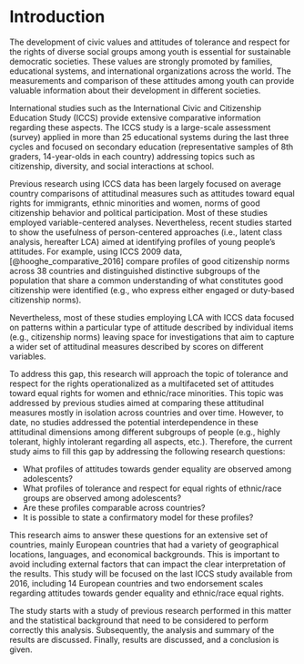 
# Introduction    

The development of civic values and attitudes of tolerance and respect for the rights of diverse social groups among youth is essential for sustainable democratic societies. These values are strongly promoted by families, educational systems, and international organizations across the world. The measurements and comparison of these attitudes among youth can provide valuable information about their development in different societies.  

International studies such as the International Civic and Citizenship Education Study (ICCS) provide extensive comparative information regarding these aspects. The ICCS study is a large-scale assessment (survey) applied in more than 25 educational systems during the last three cycles and focused on secondary education (representative samples of 8th graders, 14-year-olds in each country) addressing topics such as citizenship, diversity, and social interactions at school. 

Previous research using ICCS data has been largely focused on average country comparisons of attitudinal measures such as attitudes toward equal rights for immigrants, ethnic minorities and women, norms of good citizenship behavior and political participation. Most of these studies employed variable-centered analyses. Nevertheless, recent studies started to show the usefulness of person-centered approaches (i.e., latent class analysis, hereafter LCA) aimed at identifying profiles of young people’s attitudes. For example, using ICCS 2009 data, [@hooghe_comparative_2016] compare profiles of good citizenship norms across 38 countries and distinguished distinctive subgroups of the population that share a common understanding of what constitutes good citizenship were identified (e.g., who express either engaged or duty-based citizenship norms).  

Nevertheless, most of these studies employing LCA with ICCS data focused on patterns within a particular type of attitude described by individual items (e.g., citizenship norms) leaving space for investigations that aim to capture a wider set of attitudinal measures described by scores on different variables.  

To address this gap, this research will approach the topic of tolerance and respect for the rights operationalized as a multifaceted set of attitudes toward equal rights for women and ethnic/race minorities. This topic was addressed by previous studies aimed at comparing these attitudinal measures mostly in isolation across countries and over time. However, to date, no studies addressed the potential interdependence in these attitudinal dimensions among different subgroups of people (e.g., highly tolerant, highly intolerant regarding all aspects, etc.). Therefore, the current study aims to fill this gap by addressing the following research questions:    

- What profiles of attitudes towards gender equality are observed among adolescents?  
- What profiles of tolerance and respect for equal rights of ethnic/race groups are observed among adolescents?   
- Are these profiles comparable across countries?    
- It is possible to state a confirmatory model for these profiles?  


This research aims to answer these questions for an extensive set of countries, mainly European countries that had a variety of geographical locations, languages, and economical backgrounds. This is important to avoid including external factors that can impact the clear interpretation of the results.  This study will be focused on the last ICCS study available from 2016, including 14 European countries and two endorsement scales regarding attitudes towards gender equality and ethnic/race equal rights.    

The study starts with a study of previous research performed in this matter and the statistical background that need to be considered to perform correctly this analysis. Subsequently, the analysis and summary of the results are discussed. Finally, results are discussed, and a conclusion is given.  

\clearpage
